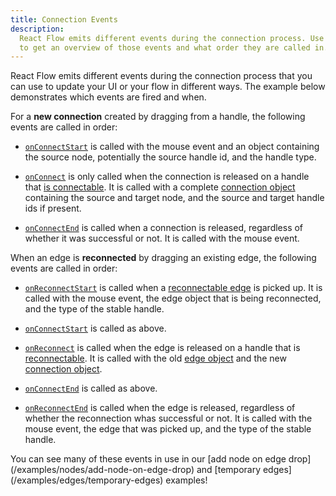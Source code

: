 ```yaml
---
title: Connection Events
description:
  React Flow emits different events during the connection process. Use this example
  to get an overview of those events and what order they are called in.
---
```



<ExampleLayout>
React Flow emits different events during the connection process that you can use
to update your UI or your flow in different ways. The example below demonstrates
which events are fired and when.

<RemoteCodeViewer
  route="examples/interaction/connection-events"
  framework="react"
/>

For a **new connection** created by dragging from a handle, the following events
are called in order:

- [`onConnectStart`](/api-reference/react-flow#on-connect-start) is called with
  the mouse event and an object containing the source node, potentially the source
  handle id, and the handle type.

- [`onConnect`](/api-reference/react-flow#on-connect) is only called when the
  connection is released on a handle that [is connectable](/api-reference/components/handle#is-connectable).
  It is called with a complete [connection object](/api-reference/types/connection)
  containing the source and target node, and the source and target handle ids if
  present.

- [`onConnectEnd`](/api-reference/react-flow#on-connect-end) is called when a
  connection is released, regardless of whether it was successful or not. It is
  called with the mouse event.

When an edge is **reconnected** by dragging an existing edge, the following events
are called in order:

- [`onReconnectStart`](/api-reference/react-flow#on-reconnect-start) is called when
  a [reconnectable edge](/api-reference/types/edge#reconnectable) is picked up.
  It is called with the mouse event, the edge object that is being reconnected,
  and the type of the stable handle.

- [`onConnectStart`](/api-reference/react-flow#on-connect-start) is called as
  above.

- [`onReconnect`](/api-reference/react-flow#on-reconnect) is called when the edge
  is released on a handle that is [reconnectable](/api-reference/types/edge#reconnectable).
  It is called with the old [edge object](/api-reference/types/edge) and the new
  [connection object](/api-reference/types/connection).

- [`onConnectEnd`](/api-reference/react-flow#on-connect-end) is called as above.

- [`onReconnectEnd`](/api-reference/react-flow#on-reconnect-end) is called when
  the edge is released, regardless of whether the reconnection whas successful or
  not. It is called with the mouse event, the edge that was picked up, and the
  type of the stable handle.

<Callout type="info">
  You can see many of these events in use in our [add node on edge
  drop](/examples/nodes/add-node-on-edge-drop) and [temporary
  edges](/examples/edges/temporary-edges) examples!
</Callout>

</ExampleLayout>

